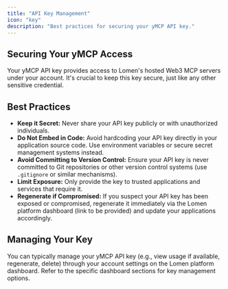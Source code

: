 ```yaml
---
title: "API Key Management"
icon: "key"
description: "Best practices for securing your yMCP API key."
---
```


## Securing Your yMCP Access

Your yMCP API key provides access to Lomen's hosted Web3 MCP servers under your account. It's crucial to keep this key secure, just like any other sensitive credential.

## Best Practices

- **Keep it Secret:** Never share your API key publicly or with unauthorized individuals.
- **Do Not Embed in Code:** Avoid hardcoding your API key directly in your application source code. Use environment variables or secure secret management systems instead.
- **Avoid Committing to Version Control:** Ensure your API key is never committed to Git repositories or other version control systems (use `.gitignore` or similar mechanisms).
- **Limit Exposure:** Only provide the key to trusted applications and services that require it.
- **Regenerate if Compromised:** If you suspect your API key has been exposed or compromised, regenerate it immediately via the Lomen platform dashboard (link to be provided) and update your applications accordingly.

## Managing Your Key

You can typically manage your yMCP API key (e.g., view usage if available, regenerate, delete) through your account settings on the Lomen platform dashboard. Refer to the specific dashboard sections for key management options.
